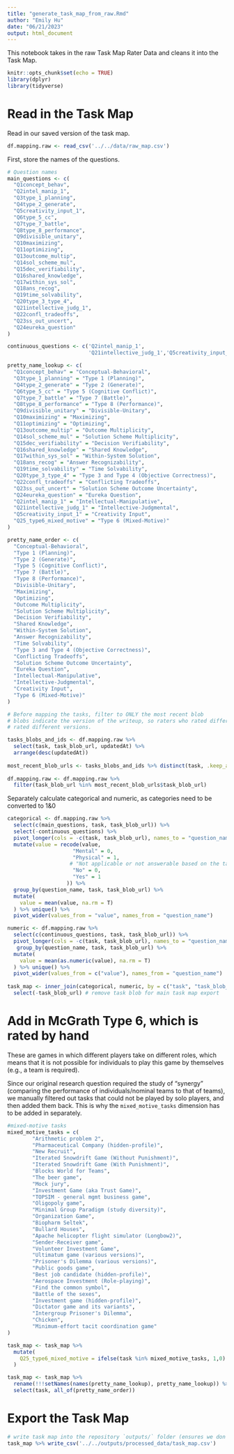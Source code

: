 ```yaml
---
title: "generate_task_map_from_raw.Rmd"
author: "Emily Hu"
date: "06/21/2023"
output: html_document
---
```


This notebook takes in the raw Task Map Rater Data and cleans it into the Task Map.

```r
knitr::opts_chunk$set(echo = TRUE)
library(dplyr)
library(tidyverse)
```

# Read in the Task Map
Read in our saved version of the task map.
```r
df.mapping.raw <- read_csv('../../data/raw_map.csv')
```

First, store the names of the questions.
```r
# Question names
main_questions <- c(
  "Q1concept_behav",
  "Q2intel_manip_1",
  "Q3type_1_planning",
  "Q4type_2_generate",
  "Q5creativity_input_1",
  "Q6type_5_cc",
  "Q7type_7_battle",
  "Q8type_8_performance",
  "Q9divisible_unitary",
  "Q10maximizing",
  "Q11optimizing",
  "Q13outcome_multip",
  "Q14sol_scheme_mul",
  "Q15dec_verifiability",
  "Q16shared_knowledge",
  "Q17within_sys_sol",
  "Q18ans_recog",
  "Q19time_solvability",
  "Q20type_3_type_4",
  "Q21intellective_judg_1",
  "Q22confl_tradeoffs",
  "Q23ss_out_uncert",
  "Q24eureka_question"
)

continuous_questions <- c('Q2intel_manip_1',
                          'Q21intellective_judg_1','Q5creativity_input_1') 

pretty_name_lookup <- c(
  "Q1concept_behav" = "Conceptual-Behavioral",
  "Q3type_1_planning" = "Type 1 (Planning)",
  "Q4type_2_generate" = "Type 2 (Generate)",
  "Q6type_5_cc" = "Type 5 (Cognitive Conflict)",
  "Q7type_7_battle" = "Type 7 (Battle)",
  "Q8type_8_performance" = "Type 8 (Performance)",
  "Q9divisible_unitary" = "Divisible-Unitary",
  "Q10maximizing" = "Maximizing",
  "Q11optimizing" = "Optimizing",
  "Q13outcome_multip" = "Outcome Multiplicity",
  "Q14sol_scheme_mul" = "Solution Scheme Multiplicity",
  "Q15dec_verifiability" = "Decision Verifiability",
  "Q16shared_knowledge" = "Shared Knowledge",
  "Q17within_sys_sol" = "Within-System Solution",
  "Q18ans_recog" = "Answer Recognizability",
  "Q19time_solvability" = "Time Solvability",
  "Q20type_3_type_4" = "Type 3 and Type 4 (Objective Correctness)",
  "Q22confl_tradeoffs" = "Conflicting Tradeoffs",
  "Q23ss_out_uncert" = "Solution Scheme Outcome Uncertainty",
  "Q24eureka_question" = "Eureka Question",
  "Q2intel_manip_1" = "Intellectual-Manipulative",
  "Q21intellective_judg_1" = "Intellective-Judgmental",
  "Q5creativity_input_1" = "Creativity Input",
  "Q25_type6_mixed_motive" = "Type 6 (Mixed-Motive)"
)

pretty_name_order <- c(
  "Conceptual-Behavioral",
  "Type 1 (Planning)",
  "Type 2 (Generate)",
  "Type 5 (Cognitive Conflict)",
  "Type 7 (Battle)",
  "Type 8 (Performance)",
  "Divisible-Unitary",
  "Maximizing",
  "Optimizing",
  "Outcome Multiplicity",
  "Solution Scheme Multiplicity",
  "Decision Verifiability",
  "Shared Knowledge",
  "Within-System Solution",
  "Answer Recognizability",
  "Time Solvability",
  "Type 3 and Type 4 (Objective Correctness)",
  "Conflicting Tradeoffs",
  "Solution Scheme Outcome Uncertainty",
  "Eureka Question",
  "Intellectual-Manipulative",
  "Intellective-Judgmental",
  "Creativity Input",
  "Type 6 (Mixed-Motive)"
)
```

```r
# Before mapping the tasks, filter to ONLY the most recent blob
# blobs indicate the version of the writeup, so raters who rated different 'blobs'
# rated different versions.

tasks_blobs_and_ids <- df.mapping.raw %>%
  select(task, task_blob_url, updatedAt) %>%
  arrange(desc(updatedAt))
  
most_recent_blob_urls <- tasks_blobs_and_ids %>% distinct(task, .keep_all = T)
  
df.mapping.raw <- df.mapping.raw %>%
  filter(task_blob_url %in% most_recent_blob_urls$task_blob_url)
```

Separately calculate categorical and numeric, as categories need to be converted to 1&0
```r
categorical <- df.mapping.raw %>%
  select(c(main_questions, task, task_blob_url)) %>%
  select(-continuous_questions) %>%
  pivot_longer(cols = -c(task, task_blob_url), names_to = "question_name") %>%
  mutate(value = recode(value, 
                     "Mental" = 0,
                     "Physical" = 1,
                    # "Not applicable or not answerable based on the task description (Please Elaborate Below.)" = 3,
                     "No" = 0,
                     "Yes" = 1
                   )) %>%
  group_by(question_name, task, task_blob_url) %>%
  mutate(
    value = mean(value, na.rm = T)
  ) %>% unique() %>%
  pivot_wider(values_from = "value", names_from = "question_name")

numeric <- df.mapping.raw %>%
  select(c(continuous_questions, task, task_blob_url)) %>%
  pivot_longer(cols = -c(task, task_blob_url), names_to = "question_name") %>%
   group_by(question_name, task, task_blob_url) %>%
  mutate(
    value = mean(as.numeric(value), na.rm = T)
  ) %>% unique() %>%
  pivot_wider(values_from = c("value"), names_from = "question_name")
  
task_map <- inner_join(categorical, numeric, by = c("task", "task_blob_url")) %>% ungroup() %>%
  select(-task_blob_url) # remove task blob for main task map export
```

# Add in McGrath Type 6, which is rated by hand
These are games in which different players take on different roles, which means that it is not possible for individuals to play this game by themselves (e.g., a team is required).

Since our original research question required the study of "synergy" (comparing the performance of individuals/nominal teams to that of teams), we manually filtered out tasks that could not be played by solo players, and then added them back. This is why the `mixed_motive_tasks` dimension has to be added in separately.
```r
#mixed-motive tasks
mixed_motive_tasks = c(
        "Arithmetic problem 2",
        "Pharmaceutical Company (hidden-profile)",
        "New Recruit",
        "Iterated Snowdrift Game (Without Punishment)",
        "Iterated Snowdrift Game (With Punishment)",
        "Blocks World for Teams",
        "The beer game",
        "Mock jury",
        "Investment Game (aka Trust Game)",
        "TOPSIM - general mgmt business game",
        "Oligopoly game",
        "Minimal Group Paradigm (study diversity)",
        "Organization Game",
        "Biopharm Seltek",
        "Bullard Houses",
        "Apache helicopter flight simulator (Longbow2)",
        "Sender-Receiver game",
        "Volunteer Investment Game",
        "Ultimatum game (various versions)",
        "Prisoner's Dilemma (various versions)",
        "Public goods game",
        "Best job candidate (hidden-profile)",
        "Aerospace Investment (Role-playing)",
        "Find the common symbol",
        "Battle of the sexes",
        "Investment game (hidden-profile)",
        "Dictator game and its variants",
        "Intergroup Prisoner's Dilemma",
        "Chicken",
        "Minimum-effort tacit coordination game"
)

task_map <- task_map %>%
  mutate(
    Q25_type6_mixed_motive = ifelse(task %in% mixed_motive_tasks, 1,0)    
  )

task_map <- task_map %>%
  rename(!!!setNames(names(pretty_name_lookup), pretty_name_lookup)) %>%
  select(task, all_of(pretty_name_order))
```

# Export the Task Map
```r
# write task map into the repository `outputs/` folder (ensures we don't modify `data/`)
task_map %>% write_csv('../../outputs/processed_data/task_map.csv')
```
